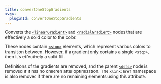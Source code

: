 ```yaml
---
title: convertOneStopGradients
svgo:
  pluginId: convertOneStopGradients
---
```


Converts the [`<linearGradient>`](https://developer.mozilla.org/en-US/docs/Web/SVG/Element/linearGradient) and [`<radialGradient>`](https://developer.mozilla.org/en-US/docs/Web/SVG/Element/radialGradient) nodes that are effectively a solid color to the color.

These nodes contain [`<stop>`](https://developer.mozilla.org/en-US/docs/Web/SVG/Element/stop) elements, which represent various colors to transition between. However, if a gradient only contains a single `<stop>`, then it's effectively a solid fill.

Definitions of the gradients are removed, and the parent [`<defs>`](https://developer.mozilla.org/en-US/docs/Web/SVG/Element/defs) node is removed if it has no children after optimization. The `xlink:href` namespace is also removed if there are no remaining elements using this attribute.
